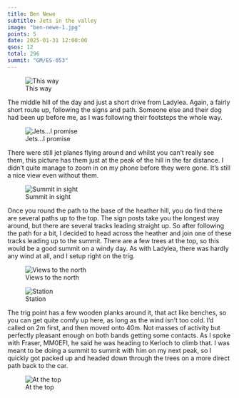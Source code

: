 ```yaml
---
title: Ben Newe
subtitle: Jets in the valley
image: "ben-newe-1.jpg"
points: 5
date: 2025-01-31 12:00:00
qsos: 12
total: 296
summit: "GM/ES-053"
---
```


![This way](ben-newe-1.jpg)

The middle hill of the day and just a short drive from Ladylea. Again, a fairly short route up, following the signs and path. Someone else and their dog had been up before me, as I was following their footsteps the whole way.

![Jets...I promise](ben-newe-2.jpg)

There were still jet planes flying around and whilst you can't really see them, this picture has them just at the peak of the hill in the far distance. I didn't quite manage to zoom in on my phone before they were gone. It's still a nice view even without them.

![Summit in sight](ben-newe-6.jpg)

Once you round the path to the base of the heather hill, you do find there are several paths up to the top. The sign posts take you the longest way around, but there are several tracks leading straight up. So after following the path for a bit, I decided to head across the heather and join one of these tracks leading up to the summit. There are a few trees at the top, so this would be a good summit on a windy day. As with Ladylea, there was hardly any wind at all, and I setup right on the trig.

![Views to the north](ben-newe-7.jpg)

![Station](ben-newe-9.jpg)

The trig point has a few wooden planks around it, that act like benches, so you can get quite comfy up here, as long as the wind isn't too cold. I'd called on 2m first, and then moved onto 40m. Not masses of activity but perfectly pleasant enough on both bands getting some contacts. As I spoke with Fraser, MM0EFI, he said he was heading to Kerloch to climb that. I was meant to be doing a summit to summit with him on my next peak, so I quickly got packed up and headed down through the trees on a more direct path back to the car.

![At the top](ben-newe-8.jpg)

